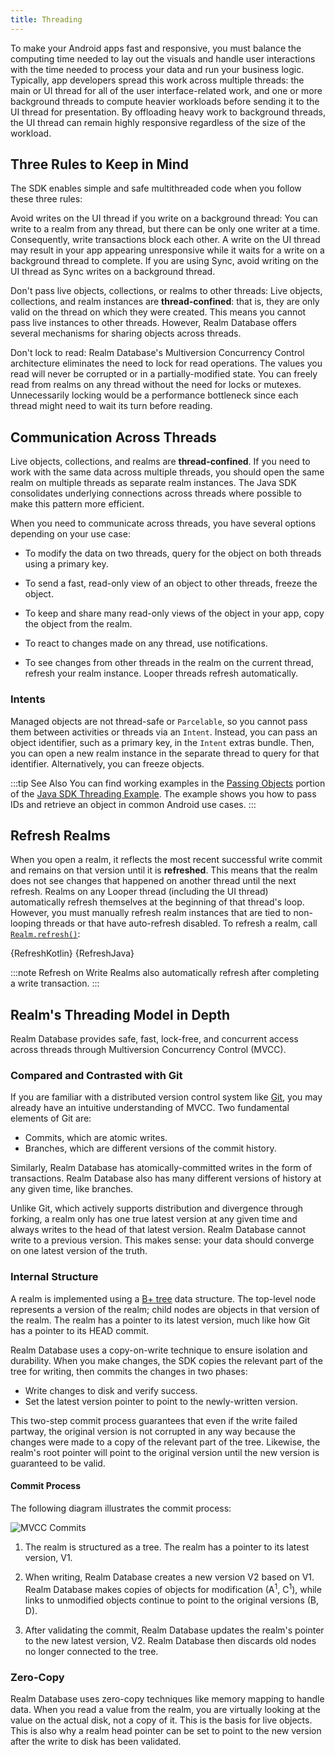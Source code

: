 ```yaml
---
title: Threading
---
```



To make your Android apps fast and responsive, you must
balance the computing time needed to lay out the visuals and
handle user interactions with the time needed to process
your data and run your business logic. Typically, app
developers spread this work across multiple threads: the
main or UI thread for all of the user interface-related
work, and one or more background threads to compute heavier
workloads before sending it to the UI thread for
presentation. By offloading heavy work to background
threads, the UI thread can remain highly responsive
regardless of the size of the workload.

## Three Rules to Keep in Mind

The SDK enables simple and safe multithreaded code when you
follow these three rules:

Avoid writes on the UI thread if you write on a background thread:
You can write to a realm from any thread, but there can be only one
writer at a time. Consequently, write transactions block
each other. A write on the UI thread may result in your
app appearing unresponsive while it waits for a write on a
background thread to complete. If you are using
Sync, avoid writing on the UI thread as Sync writes on a background
thread.

Don't pass live objects, collections, or realms to other threads:
Live objects, collections, and realm instances are
**thread-confined**: that is, they are only valid on the
thread on which they were created.
This means you cannot pass live instances to other
threads. However, Realm Database offers several mechanisms for
sharing objects across threads.

Don't lock to read:
Realm Database's Multiversion Concurrency Control architecture
eliminates the need to lock for read operations. The
values you read will never be corrupted or in a
partially-modified state. You can freely read from realms
on any thread without the need for locks or mutexes.
Unnecessarily locking would be a performance bottleneck
since each thread might need to wait its turn before
reading.

## Communication Across Threads

Live objects, collections, and realms are **thread-confined**. If
you need to work with the same data across multiple threads, you should
open the same realm on multiple threads as separate realm
instances. The Java SDK consolidates underlying connections across
threads where possible to make this pattern more efficient.

When you need to communicate across threads, you have
several options depending on your use case:

- To modify the data on two threads, query for the object on both
  threads using a primary key.

- To send a fast, read-only view of an object to other threads,
  freeze the object.

- To keep and share many read-only views of the object in your app, copy
  the object from the realm.

- To react to changes made on any thread, use
  notifications.

- To see changes from other threads in the realm on the current
  thread, refresh your realm instance. Looper threads refresh
  automatically.

### Intents

Managed objects are not thread-safe or `Parcelable`, so you cannot pass
them between activities or threads via an `Intent`. Instead, you can
pass an object identifier, such as a primary key,
in the `Intent` extras bundle. Then, you can open a new realm instance
in the separate thread to query for that identifier. Alternatively, you
can freeze objects.

:::tip See Also
You can find working examples in the [Passing Objects](https://github.com/realm/realm-java/blob/master/examples/threadExample/src/main/java/io/realm/examples/threads/PassingObjectsFragment.java)
portion of the [Java SDK Threading Example](https://github.com/realm/realm-java/tree/master/examples/threadExample>).
The example shows you how to pass IDs and retrieve an object
in common Android use cases.
:::

## Refresh Realms

When you open a realm, it reflects the most recent successful write
commit and remains on that version until it is **refreshed**. This means
that the realm does not see changes that happened on another thread
until the next refresh. Realms on any Looper thread
(including the UI thread) automatically refresh themselves at the
beginning of that thread's loop. However, you must manually refresh
realm instances that are tied to non-looping threads or that have
auto-refresh disabled. To refresh a realm, call
[`Realm.refresh()`](https://www.mongodb.com/docs/realm-sdks/java/latest/io/realm/Realm.html#refresh--):

<Tabs groupId="java-sdk-languages">
  <TabItem value="kotlin" label="Kotlin">
    <CodeBlock language="kotlin">{RefreshKotlin}</CodeBlock>
  </TabItem>
  <TabItem value="java" label="Java">
    <CodeBlock language="java">{RefreshJava}</CodeBlock>
  </TabItem>
</Tabs>

:::note Refresh on Write
Realms also automatically refresh after completing a write transaction.
:::

## Realm's Threading Model in Depth

Realm Database provides safe, fast, lock-free, and concurrent access
across threads through Multiversion Concurrency Control (MVCC).

### Compared and Contrasted with Git

If you are familiar with a distributed version control
system like [Git](https://git-scm.com/), you may already
have an intuitive understanding of MVCC. Two fundamental
elements of Git are:

- Commits, which are atomic writes.
- Branches, which are different versions of the commit history.

Similarly, Realm Database has atomically-committed writes in the form
of transactions. Realm Database also has many different versions of
history at any given time, like branches.

Unlike Git, which actively supports distribution and
divergence through forking, a realm only has one true latest
version at any given time and always writes to the head of
that latest version. Realm Database cannot write to a previous
version. This makes sense: your data should converge on one
latest version of the truth.

### Internal Structure

A realm is implemented using a [B+ tree](https://en.wikipedia.org/wiki/B%2B_tree)
data structure. The top-level node represents a
version of the realm; child nodes are objects in that
version of the realm. The realm has a pointer to its latest
version, much like how Git has a pointer to its HEAD commit.

Realm Database uses a copy-on-write technique to ensure
isolation and durability. When you make changes, the SDK copies the
relevant part of the tree for writing, then commits the changes in two
phases:

- Write changes to disk and verify success.
- Set the latest version pointer to point to the newly-written version.

This two-step commit process guarantees that even if the
write failed partway, the original version is not corrupted
in any way because the changes were made to a copy of the
relevant part of the tree. Likewise, the realm's root
pointer will point to the original version until the new
version is guaranteed to be valid.

#### Commit Process

The following diagram illustrates the commit process:

![MVCC Commits](./mvcc-diagram.png)

1. The realm is structured as a tree. The realm has a pointer to its
   latest version, V1.

1. When writing, Realm Database creates a new version V2 based on V1.
   Realm Database makes copies of objects for modification (A<sup>1</sup>, C<sup>1</sup>),
   while links to unmodified objects continue to point to the original
   versions (B, D).

1. After validating the commit, Realm Database updates the realm's
   pointer to the new latest version, V2. Realm Database then discards
   old nodes no longer connected to the tree.

### Zero-Copy

Realm Database uses zero-copy techniques like memory mapping to handle
data. When you read a value from the realm, you are virtually looking at
the value on the actual disk, not a copy of it. This is the basis for
live objects. This is also why a realm head pointer can be set to point
to the new version after the write to disk has been validated.
